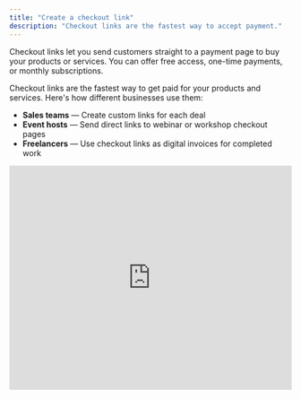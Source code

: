 ```yaml
---
title: "Create a checkout link"
description: "Checkout links are the fastest way to accept payment."
---
```


Checkout links let you send customers straight to a payment page to buy your products or services. You can offer free access, one-time payments, or monthly subscriptions.

Checkout links are the fastest way to get paid for your products and services. Here's how different businesses use them:

- **Sales teams** — Create custom links for each deal
- **Event hosts** — Send direct links to webinar or workshop checkout pages
- **Freelancers** — Use checkout links as digital invoices for completed work

<iframe
  className="w-full aspect-video rounded-xl"
  width="100%"
  height="400"
  src="https://www.youtube.com/embed/L4f9rPtlCuc?si=n1OLK7Y42fkVKgse&rel=0"
  title="YouTube video player"
  frameborder="0"
  allow="accelerometer; autoplay; clipboard-write; encrypted-media; gyroscope; picture-in-picture; web-share"
  referrerpolicy="strict-origin-when-cross-origin"
  allowfullscreen
/>

## Where can I find and create my checkout links?

- Go to your **Dashboard** \> **Checkout links** to see all your links
- Click **\+ Create checkout link** to create a new one

<Tip>
  Every pricing option you create on your whop can be found at Dashboard \> Checkout links.

And every checkout link you create on your dashboard can be found at whop \> Manage pricing.

</Tip>

## How to create a checkout link

You can create three types of checkout links:

- **Free links** - Give customers free access to your whop
- **One-time payment links** - Charge customers once
- **Recurring payment links** - Set up monthly or yearly subscriptions

<Tip>
  Each checkout link is connected to one of your whops. When you create the link
  from your whop's pricing page, it's automatically connected to that whop. When
  you create it from your Dashboard, you'll need to choose which whop it's for.
</Tip>

### Free checkout links

**To create a free checkout link:**

1. Choose **Free** under Pricing type
2. Click **Advanced Options** to add these features:
   - **Stock** — Limit how many people can use this link (or keep unlimited)
   - **Description** — Explain what users get when they join
   - **Show on store page** — Make this option visible on your public store page
   - **Add a waitlist** — Users enter card details but aren't charged until you approve them
   - **Ask questions before checkout** — Collect info from users before they join. You can make these optional by checking the **Optional** box.
   - **Auto-expire access** — Automatically remove access after a set time period
   - **Redirect after checkout** — Send users to a specific page after they complete checkout
   - **Add internal name** — A name only you can see on your dashboard

### One-time payment links

**To create a one-time payment link:**

1. Choose **One-time** under **Pricing type**
2. Set your **Price**
3. Click **Advanced Options** to add these features:
   - **Stock** — Limit how many people can use this link (or keep unlimited)
   - **Description** — Explain what users get when they join
   - **Show on store page** — Make this option visible on your public store page
   - **Add a waitlist** — Users enter card details but aren't charged until you approve them
   - **Ask questions before checkout** — Collect info from users before they join. You can make these optional by checking the **Optional** box.
   - **Auto-expire access** — Automatically remove access after a set time period
   - **Redirect after checkout** — Send users to a specific page after they complete checkout
   - **Add internal name** — A name only you can see on your dashboard
4. Choose your **Payment methods** (what customers can pay with):
   - Credit/debit card
   - Bank transfer (ACH)
   - PayPal
   - Cryptocurrency
   - Buy now, pay later (Financing)

### Subscription (recurring) links

To create a subscription link:

1. Choose **Recurring** under Pricing type
2. Set your subscription details:
   - **Subscription price** — How much customers pay each billing cycle
   - **Subscription period** — How often they're charged (weekly, monthly, yearly)
   - **Initial fee** — Optional one-time setup fee when they first join
3. Click **Advanced Options** to add these features:
   - **Stock** — Limit how many people can use this link (or keep unlimited)
   - **Description** — Explain what users get when they join
   - **Show on store page** — Make this option visible on your public store page
   - **Add a waitlist** — Users enter card details but aren't charged until you approve them
   - **Ask questions before checkout** — Collect info from users before they join. You can make these optional by checking the **Optional** box.
   - **Auto-expire access** — Automatically remove access after a set time period
   - **Redirect after checkout** — Send users to a specific page after they complete checkout
   - **Add internal name** — A name only you can see on your dashboard
   - **Free trial** — Let customers try before they pay (choose how many days)
   - **Split payments** — Let customers pay in installments instead of all at once
   - **Cancellation discount** — Offer a discount when someone tries to cancel (helps retain customers)
4. Choose your **Payment methods**:
   - Credit/debit card
   - PayPal

## Create a split payment checkout link

A split payment checkout link allows you to charge your customers in multiple installments for a product — instead of collecting the full amount upfront.  
Each payment is automatically charged to your customer on a recurring schedule until all installments are completed.  
Once the final installment is paid, the customer will stop being charged automatically.

<Steps>
  <Step title="Go to Checkout links" titleSize="h3">
    From your Whop dashboard, click **Checkout links** in the left-hand menu.
</Step>
  <Step title="Create a new link" titleSize="h3">
    Click **\+ Create checkout link** in the top right.
</Step>
  <Step title="Choose product & set pricing" titleSize="h3">
    Select the **Product** and add a **Description** (optional).  
    Under **Pricing**, choose **Recurring**, enter the **price**, and select the **billing interval** (e.g., **/ 1 month**).
  </Step>
  <Step title="Open Advanced options" titleSize="h3">
    Click **Advanced options** to reveal more settings.
</Step>
  <Step title="Enable split payments (installments)" titleSize="h3">
    Check **Enable split pay (Installments)**.  
    This converts the recurring plan into a fixed installment plan and will **automatically charge your customer** each period until they’ve completed all installments.
</Step>
  <Step title="Set installments & finalize" titleSize="h3">
    Enter the **number of payments** (installments) and confirm the **price per billing period**.

    **Example:**  
    If a customer wants to pay **$1,000 over 4 months**, set:
    - **Price:** **$250**
    - **Billing interval:** **/ 1 month**
    - **Installments:** **4**

    The customer will be automatically charged **$250 per month** for **4 months**, then their payments will stop once all installments are complete.  
    (You can adjust the billing duration — e.g., weekly — if you prefer a different schedule.)
</Step>
  <Step title="Create the checkout link" titleSize="h3">
    When everything looks good, click **Create checkout link** at the bottom to generate your split payment link.
  </Step>
</Steps>

<Tip>
  Split payments are not the same as financing.  
  With split payments, you receive each installment as the customer pays it.  
  With financing, a financing provider pays you the full amount upfront and collects payments from the customer separately.
</Tip>


## How to edit checkout links

If you need to update or change your pricing and settings, you can edit your checkout links from either your Dashboard or your whop's pricing page.

### Open your Whop dashboard

    - Go to **Dashboard** \> **Checkout links**
    - Find your link and click the 3 dots (︙) on the right
    - Click **Edit**
    - Make your changes and click **Update checkout link**

<Card
  title="Create tracking links"
  icon="link"
  href="/manage-your-whop/tracking-links"
>
  If you want to see how your links are performing, tracking links give you
  detailed analytics of clicks, conversion rates, and revenue generated.
</Card>

## Embed Whop Payments on your website

<Card
  title="Whop checkout embeds"
  icon="sparkles"
  href="/payments/checkout-embed"
>
  Add a complete checkout form right into your website.
</Card>

## Frequently asked questions

<AccordionGroup>
  <Accordion title="What exactly are checkout links?">
    Checkout links (also called pricing options) are custom URLs that let
    customers join your whop with free access, a one-time payment, or a
    recurring subscription.
  </Accordion>
  <Accordion title="How do I limit how many people can use a link?">
    In the Advanced Options of any pricing type, look for the "Stock" setting.
    It's set to unlimited by default, but you can change it to any number you
    want.
  </Accordion>
  <Accordion title="Can I change the currency for my prices?">
    Yes\! When setting the price for one-time or recurring links, you'll see a
    currency dropdown next to the price field.
  </Accordion>
  <Accordion title="How do I offer a free trial?">
    Free trials are only available for recurring (subscription) pricing. You'll
    find the free trial option in the Advanced Options section when creating a
    recurring link.
  </Accordion>
  <Accordion title="How do I create a private link that doesn't show on my store page?">
    When creating any checkout link, leave the "Show on store page" option
    unchecked. The link will still work when you share it directly, but it won't
    appear publicly on your store.
  </Accordion>
  <Accordion title="Why aren't my checkout links showing up on my store page?">
    Check that you enabled "Show on store page" in the Advanced Options when you
    created the link. If this option is off, the link will only work when shared
    directly.
  </Accordion>
</AccordionGroup>
